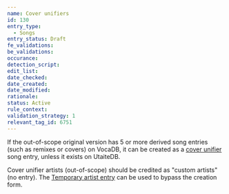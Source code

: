 ```yaml
---
name: Cover unifiers
id: 130
entry_type:
  - Songs
entry_status: Draft
fe_validations:
be_validations:
occurance:
detection_script:
edit_list:
date_checked:
date_created:
date_modified:
rationale:
status: Active
rule_context:
validation_strategy: 1
relevant_tag_id: 6751
---
```

If the out-of-scope original version has 5 or more derived song entries (such as remixes or covers) on VocaDB, it can be created as a [cover unifier](https://vocadb.net/T/6751) song entry, unless it exists on UtaiteDB.

Cover unifier artists (out-of-scope) should be credited as "custom artists" (no entry). The [Temporary artist entry](https://vocadb.net/Ar/139625) can be used to bypass the creation form.